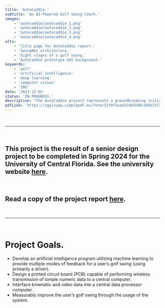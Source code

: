 ---
title: 'AutoCaddie.'
subtitle: 'An AI-Powered Golf Swing Coach.'
images:
    - 'autocaddie/autocaddie_1.png'
    - 'autocaddie/autocaddie_2.png'
    - 'autocaddie/autocaddie_3.png'
    - 'autocaddie/autocaddie_4.png'
alts:
    - 'Title page for AutoCaddie report.'
    - 'SwingNet architecture.'
    - 'Eight stages of a golf swing.'
    - 'AutoCaddie prototype GUI background.'
keywords:
    - 'golf'
    - 'artificial intelligence'
    - 'deep learning'
    - 'computer vision'
    - 'IMU'
date: '2023-12-05'
status: 'IN-PROGRESS.'
description: "The AutoCaddie project represents a groundbreaking initiative poised to revolutionize sports and fitness training through the integration of cutting-edge Artificial Intelligence algorithms. Serving as a smart coach, AutoCaddie offers real-time, individualized feedback by leveraging data analytics and sensor technologies. Unlike traditional coaching methods, it eliminates human biases, providing precise insights for performance improvement. The project encompasses a comprehensive development framework, integrating hardware, software engineering, and user interface design. By collecting performance metrics through modern sensors and employing optimized algorithms and machine learning models, AutoCaddie sets new standards for smart coaching solutions."
pdfLink: 'https://zgglvuqw.simplepdf.eu/form/52f0f1ead334b5598c195b72f244c33542944667ef0f31c2897466be1eeb2910'
---

<br />

--------------------

<br />

## This project is the result of a senior design project to be completed in Spring 2024 for the University of Central Florida. See the university website [here](https://www.ucf.edu/).

<br />

## Read a copy of the project report [here](https://www.ucf.edu/).  

<br />

--------------------

<br />

# Project Goals.  

* Develop an artificial intelligence program utilizing machine learning to provide multiple modes of feedback for a user’s golf swing (using primarily a driver).
* Design a printed circuit board (PCB) capable of performing wireless transmission of simple numeric data to a central computer.
* Interface kinematic and video data into a central data processor computer.
* Measurably improve the user’s golf swing through the usage of the system.